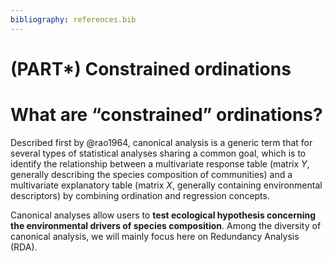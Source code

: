 ```yaml
---
bibliography: references.bib
---
```


# (PART\*) Constrained ordinations {.unnumbered}

# What are "constrained" ordinations?

Described first by @rao1964, canonical analysis is a generic term that for several types of statistical analyses sharing a common goal, which is to identify the relationship between a multivariate response table (matrix $Y$, generally describing the species composition of communities) and a multivariate explanatory table (matrix $X$, generally containing environmental descriptors) by combining ordination and regression concepts. 

Canonical analyses allow users to **test ecological hypothesis concerning the environmental drivers of species composition**. Among the diversity of canonical analysis, we will mainly focus here on Redundancy Analysis (RDA).
